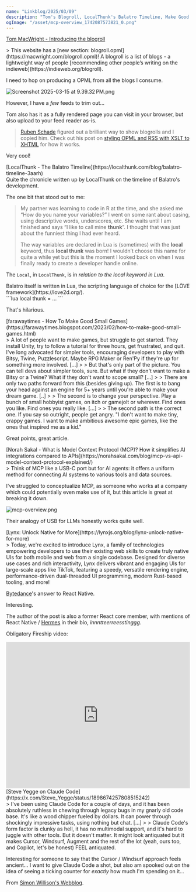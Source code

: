 ```yaml
---
name: "Linkblog/2025/03/09"
description: "Tom's Blogroll, LocalThunk's Balatro Timeline, Make Good Small Games, What is MCP?, Lynx: Bytedance's React Native, Claude Code good?"
ogImage: "/asset/mcp-overview_1742087573821_0.png"
---
```


[Tom MacWright - Introducing the blogroll](https://macwright.com/2025/03/07/blogroll.html)

<div class="ml-[calc(1*1rem)] mb-8">
> This website has a [new section: blogroll.opml](https://macwright.com/blogroll.opml)! A blogroll is a list of blogs - a lightweight way of people [recommending other people’s writing on the indieweb](https://indieweb.org/blogroll).

I need to hop on producing a OPML from all the blogs I consume.

<Image src='/asset/Screenshot_2025-03-15_at_9.39.32 PM_1742083777017_0.png' alt='Screenshot 2025-03-15 at 9.39.32 PM.png' width={289} height={141} />

However, I have a _few_ feeds to trim out...

Tom also has it as a fully rendered page you can visit in your browser, but also upload to your feed reader as-is.

> [Ruben Schade](https://rubenerd.com/) figured out a brilliant way to show blogrolls and I copied him. Check out his post on [styling OPML and RSS with XSLT to XHTML](https://rubenerd.com/styling-opml-and-rss-with-xslt/) for how it works.

Very cool!

</div>
[LocalThunk - The Balatro Timeline](https://localthunk.com/blog/balatro-timeline-3aarh)

<div class="ml-[calc(1*1rem)] mb-8">
Quite the chronicle written up by LocalThunk on the timeline of Balatro's development.

The one bit that stood out to me:

> My partner was learning to code in R at the time, and she asked me “How do you name your variables?” I went on some rant about casing, using descriptive words, underscores, etc. She waits until I am finished and says “I like to call mine **thunk**”. I thought that was just about the funniest thing I had ever heard.
>
> The way variables are declared in Lua is (sometimes) with the **local** keyword, thus **local thunk** was born! I wouldn’t choose this name for quite a while yet but this is the moment I looked back on when I was finally ready to create a developer handle online.

The `Local`, in `LocalThunk`, is in _relation to the local keyword in Lua_.

<div class="ml-[calc(2*1rem)] mb-8">
Balatro itself is written in Lua, the scripting language of choice for the [LÖVE framework](https://love2d.org/).

</div>
```lua
local thunk = ...
```

That's hilarious.

</div>
[farawaytimes - How To Make Good Small Games](https://farawaytimes.blogspot.com/2023/02/how-to-make-good-small-games.html)

<div class="ml-[calc(1*1rem)] mb-8">
> A lot of people want to make games, but struggle to get started. They install Unity, try to follow a tutorial for three hours, get frustrated, and quit. I've long advocated for simpler tools, encouraging developers to play with Bitsy, Twine, Puzzlescript. Maybe RPG Maker or Ren'Py if they're up for something more involved. [...]
>
> But that's only part of the picture. You can tell devs about simpler tools, sure. But what if they don't want to make a Bitsy or a Twine? What if they don't want to scope small? [...]
>
> There are only two paths forward from this (besides giving up). The first is to bang your head against an engine for 5+ years until you're able to make your dream game. [..]
>
> The second is to change your perspective. Play a bunch of small hobbyist games, on itch or gamejolt or wherever. Find ones you like. Find ones you really like. [...]
>
> The second path is the correct one. If you say so outright, people get angry. "I don't want to make tiny, crappy games. I want to make ambitious awesome epic games, like the ones that inspired me as a kid."

Great points, great article.

</div>
[Norah Sakal - What is Model Context Protocol (MCP)? How it simplifies AI integrations compared to APIs](https://norahsakal.com/blog/mcp-vs-api-model-context-protocol-explained/)

<div class="ml-[calc(1*1rem)] mb-8">
> Think of MCP like a USB-C port but for AI agents: it offers a uniform method for connecting AI systems to various tools and data sources.

I've struggled to conceptualize MCP, as someone who works at a company which could potentially even make use of it, but this article is great at breaking it down.

<Image src='/asset/mcp-overview_1742087573821_0.png' alt='mcp-overview.png' width={1920} height={1080} />

Their analogy of USB for LLMs honestly works quite well.

</div>
[Lynx: Unlock Native for More](https://lynxjs.org/blog/lynx-unlock-native-for-more)

<div class="ml-[calc(1*1rem)] mb-8">
> Today, we're excited to introduce Lynx, a family of technologies empowering developers to use their existing web skills to create truly native UIs for both mobile and web from a single codebase. Designed for diverse use cases and rich interactivity, Lynx delivers vibrant and engaging UIs for large-scale apps like TikTok, featuring a speedy, versatile rendering engine, performance-driven dual-threaded UI programming, modern Rust-based tooling, and more!

[Bytedance](https://en.wikipedia.org/wiki/ByteDance)'s answer to React Native.

Interesting.

The author of the post is also a former React core member, with mentions of React Native / [Hermes](https://github.com/facebook/hermes) in their bio, _innntteerreesstinggg_.

<div class="w-full h-4"></div>

Obligatory Fireship video:

<iframe
    class="my-2"
    width="100%"
    height="400"
    src="https://www.youtube.com/embed/-qjE8JkIVoQ"
    frameborder="0"
    allow="accelerometer; autoplay; clipboard-write; encrypted-media; gyroscope; picture-in-picture"
    allowfullscreen
></iframe>

</div>
[Steve Yegge on Claude Code](https://x.com/Steve_Yegge/status/1898674257808515242)

<div class="ml-[calc(1*1rem)] mb-8">
> I've been using Claude Code for a couple of days, and it has been absolutely ruthless in chewing through legacy bugs in my gnarly old code base. It's like a wood chipper fueled by dollars. It can power through shockingly impressive tasks, using nothing but chat. [...]
>
> Claude Code's form factor is clunky as hell, it has no multimodal support, and it's hard to juggle with other tools. But it doesn't matter. It might look antiquated but it makes Cursor, Windsurf, Augment and the rest of the lot (yeah, ours too, and Copilot, let's be honest) FEEL antiquated.

Interesting for someone to say that the Cursor / Windsurf approach feels ancient... I want to give Claude Code a shot, but also am spooked out on the idea of seeing a ticking counter for _exactly_ how much I'm spending on it...

From [Simon Willison's Webblog](https://simonwillison.net/2025/Mar/9/steve-yegge/).

</div>
